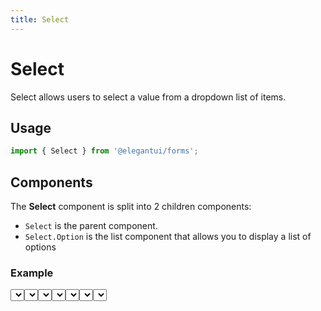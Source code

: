 ```yaml
---
title: Select
---
```



# Select

Select allows users to select a value from a dropdown list of items.

## Usage

```jsx
import { Select } from '@elegantui/forms';
```

## Components

The **Select** component is split into 2 children components:

- `Select` is the parent component.
- `Select.Option` is the list component that allows you to display a list of options

### Example

<Select />

```js
import { Select } from '@elegantui/forms';

export default function App() {
  const people = [
    { id: 1, name: 'Durward Reynolds', unavailable: false },
    { id: 2, name: 'Kenton Towne', unavailable: false },
    { id: 3, name: 'Therese Wunsch', unavailable: false },
    { id: 4, name: 'Benedict Kessler', unavailable: true },
    { id: 5, name: 'Katelyn Rohan', unavailable: false }
  ];

  const [person, setPerson] = React.useState(people[0]);
  return (
    <Select
      name='Default'
      label='Select'
      selectedText={person.name}
      value={person}
      onChange={(p) => {
        setPerson(p);
      }}
    >
      {people.map((person) => (
        <Select.Option
          key={person.id}
          optionText={person.name}
          value={person}
          disabled={person.unavailable}
        />
      ))}
    </Select>
  );
}
```

### Displaying selected value

The value passed to the `selectedText` prop displays the option selected by the user.

<Callout emoji='⚠️'>
  **selectedText** must be a **string** for the value to be displayed correctly
</Callout>

### Variants

Select component is available in six variants

<Select variant='primary' />
<Select variant='secondary' />
<Select variant='error' />
<Select variant='warning' />
<Select variant='success' />
<Select variant='default' />
